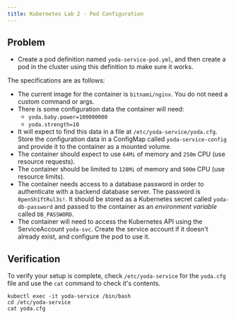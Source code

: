 ```yaml
---
title: Kubernetes Lab 2 - Pod Configuration
---
```


## Problem

- Create a pod definition named `yoda-service-pod.yml`, and then create a pod in the cluster using this definition to make sure it works.

The specifications are as follows:

 - The current image for the container is `bitnami/nginx`. You do not need a custom command or args.
 - There is some configuration data the container will need:
    - `yoda.baby.power=100000000`
    - `yoda.strength=10`
 - It will expect to find this data in a file at `/etc/yoda-service/yoda.cfg`. Store the configuration data in a ConfigMap called `yoda-service-config` and provide it to the container as a mounted volume.
 - The container should expect to use `64Mi` of memory and `250m` CPU (use resource requests).
 - The container should be limited to `128Mi` of memory and `500m` CPU (use resource limits).
 - The container needs access to a database password in order to authenticate with a backend database server. The password is `0penSh1ftRul3s!`. It should be stored as a Kubernetes secret called `yoda-db-password` and passed to the container as an *environment variable* called `DB_PASSWORD`.
 - The container will need to access the Kubernetes API using the ServiceAccount `yoda-svc`. Create the service account if it doesn't already exist, and configure the pod to use it.

## Verification

To verify your setup is complete, check `/etc/yoda-service` for the `yoda.cfg` file and use the `cat` command to check it's contents.

```
kubectl exec -it yoda-service /bin/bash
cd /etc/yoda-service
cat yoda.cfg
```